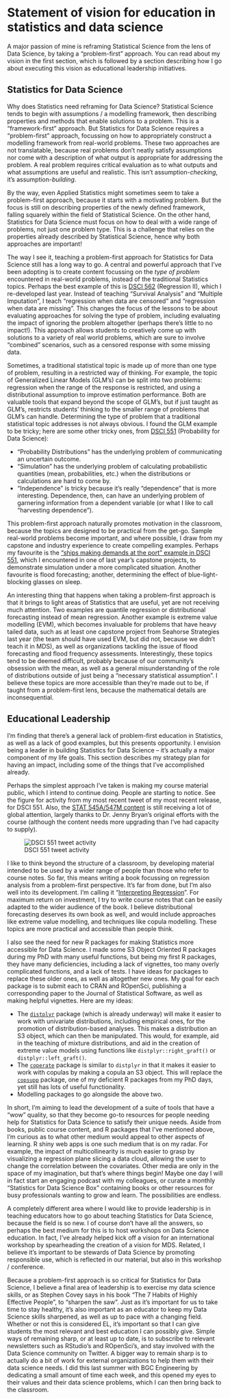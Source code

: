 # Statement of vision for education in statistics and data science

<!-- particularly attractive: Candidates motivated to innovate around the teaching of both core statistical topics (e.g., estimation, hypothesis testing) and more nascent data science topics (e.g., visualization, data wrangling, transparent and reproducible workflows). -->

<!-- Asset: Experience with evidence-based teaching methods, curriculum development, course design, and other initiatives that advance the university’s ability to excel in its teaching and learning mandate.  -->

A major passion of mine is reframing Statistical Science from the lens of Data Science, by taking a "problem-first" approach. You can read about my vision in the first section, which is followed by a section describing how I go about executing this vision as educational leadership initiatives. 

## Statistics for Data Science

<!-- I imagine this section to be about how I think statistics  -->


<!-- This section (perhaps to be renamed or split into multiple) is my vision for Data Science, especially Statistics for Data Science. It's not what I'm doing for EL. -->

Why does Statistics need reframing for Data Science? Statistical Science tends to begin with assumptions / a modelling framework, then describing properties and methods that enable solutions to a problem. This is a "framework-first" approach. But Statistics for Data Science requires a "problem-first" approach, focussing on how to appropriately construct a modelling framework from real-world problems. These two approaches are not translatable, because real problems don't neatly satisfy assumptions nor come with a description of what output is appropriate for addressing the problem. A real problem requires critical evaluation as to what outputs and what assumptions are useful and realistic. This isn't assumption-_checking_, it's assumption-_building_.

By the way, even Applied Statistics might sometimes seem to take a problem-first approach, because it starts with a motivating problem. But the focus is still on describing properties of the newly defined framework, falling squarely within the field of Statistical Science. On the other hand, Statistics for Data Science must focus on how to deal with a wide range of problems, not just one problem type. This is a challenge that relies on the properties already described by Statistical Science, hence why both approaches are important!

The way I see it, teaching a problem-first approach for Statistics for Data Science still has a long way to go. A central and powerful approach that I've been adopting is to create content focussing on the _type of problem_ encountered in real-world problems, instead of the traditional Statistics topics. Perhaps the best example of this is [DSCI 562](https://ubc-mds.github.io/DSCI_562_regr-2/) (Regression II), which I re-developed last year. Instead of teaching "Survival Analysis" and "Multiple Imputation", I teach "regression when data are censored" and "regression when data are missing". This changes the focus of the lessons to be about evaluating approaches for solving the type of problem, including evaluating the impact of ignoring the problem altogether (perhaps there's little to no impact!). This approach allows students to creatively come up with solutions to a variety of real world problems, which are sure to involve "combined" scenarios, such as a censored response with some missing data.

Sometimes, a traditional statistical topic is made up of more than one type of problem, resulting in a restricted way of thinking. For example, the topic of Generalized Linear Models (GLM's) can be split into two problems: regression when the range of the response is restricted, and using a distributional assumption to improve estimation performance. Both are valuable tools that expand beyond the scope of GLM's, but if just taught as GLM's, restricts students' thinking to the smaller range of problems that GLM's can handle. 
Determining the type of problem that a traditional statistical topic addresses is not always obvious. I found the GLM example to be tricky; here are some other tricky ones, from [DSCI 551](https://ubc-mds.github.io/DSCI_551_stat-prob-dsci/lectures/) (Probability for Data Science):

- "Probability Distributions" has the underlying problem of communicating an uncertain outcome.
- "Simulation" has the underlying problem of calculating probabilistic quantities (mean, probabilities, etc.) when the distributions or calculations are hard to come by.
- "Independence" is tricky because it's really "dependence" that is more interesting. Dependence, then, can have an underlying problem of garnering information from a dependent variable (or what I like to call "harvesting dependence").

This problem-first approach naturally promotes motivation in the classroom, because the topics are designed to be practical from the get-go. Sample real-world problems become important, and where possible, I draw from my capstone and industry experience to create compelling examples. Perhaps my favourite is the ["ships making demands at the port" example in DSCI 551](https://ubc-mds.github.io/DSCI_551_stat-prob-dsci/lectures/simulation.html#multi-step-simulations-10-min), which I encountered in one of last year's capstone projects, to demonstrate simulation under a more complicated situation. Another favourite is flood forecasting; another, determining the effect of blue-light-blocking glasses on sleep.

An interesting thing that happens when taking a problem-first approach is that it brings to light areas of Statistics that are useful, yet are not receiving much attention. Two examples are quantile regression or distributional forecasting instead of mean regression. Another example is extreme value modelling (EVM), which becomes invaluable for problems that have heavy tailed data, such as at least one capstone project from Seahorse Strategies last year (the team should have used EVM, but did not, because we didn't teach it in MDS), as well as organizations tackling the issue of flood forecasting and flood frequency assessments. Interestingly, these topics tend to be deemed difficult, probably because of our community's obsession with the mean, as well as a general misunderstanding of the role of distributions outside of just being a "necessary statistical assumption". I believe these topics are more accessible than they're made out to be, if taught from a problem-first lens, because the mathematical details are inconsequential.

## Educational Leadership

<!-- EL = an activity taken at UBC and elsewhere to advance innovation in teaching and learning with impact beyond one’s classroom -->


<!-- Now that I've described my vision for data science, it's now time to describe how I've been (and intend to) make this EL. Provide evidence of goodness where possible. -->

<!-- from Mike: what "educational leadership" (EL) means to you and what EL you might pursue in the future. Vision for long-term career growth towards Prof of Teaching, even if it's tentative. -->

<!-- must provide evidence for promise of educational leadership at UBC and nationally or internationally -->

I'm finding that there's a general lack of problem-first education in Statistics, as well as a lack of good examples, but this presents opportunity. I envision being a leader in building Statistics for Data Science -- it's actually a major component of my life goals. This section describes my strategy plan for having an impact, including some of the things that I've accomplished already.

Perhaps the simplest approach I've taken is making my course material public, which I intend to continue doing. People are starting to notice. See the figure for activity from my most recent tweet of my most recent release, for DSCI 551. Also, the [STAT 545A/547M content](https://stat545guidebook.netlify.com/) is still receiving a lot of global attention, largely thanks to Dr. Jenny Bryan's original efforts with the course (although the content needs more upgrading than I've had capacity to supply).

![DSCI 551 tweet activity](./img/551_tweet.png)

I like to think beyond the structure of a classroom, by developing material intended to be used by a wider range of people than those who refer to course notes. So far, this means writing a book focussing on regression analysis from a problem-first perspective. It's far from done, but I'm also well into its development. I'm calling it "[Interpreting Regression](https://interpreting-regression.netlify.com/)". For maximum return on investment, I try to write course notes that can be easily adapted to the wider audience of the book. I believe distributional forecasting deserves its own book as well, and would include approaches like extreme value modelling, and techniques like copula modelling. These topics are more practical and accessible than people think.

I also see the need for new R packages for making Statistics more accessible for Data Science. I made some S3 Object Oriented R packages during my PhD with many useful functions, but being my first R packages, they have many deficiencies, including a lack of vignettes, too many overly complicated functions, and a lack of tests. I have ideas for packages to replace these older ones, as well as altogether new ones. My goal for each package is to submit each to CRAN and ROpenSci, publishing a corresponding paper to the Journal of Statistical Software, as well as making helpful vignettes. Here are my ideas:

- The [`distplyr`](https://github.com/vincenzocoia/distplyr/) package (which is already underway) will make it easier to work with univariate distributions, including empirical ones, for the promotion of distribution-based analyses. This makes a distribution an S3 object, which can then be manipulated. This would, for example, aid in the teaching of mixture distributions, and aid in the creation of extreme value models using functions like `distplyr::right_graft()` or `distplyr::left_graft()`.
- The [`coperate`](https://github.com/vincenzocoia/coperate/) package is similar to `distplyr` in that it makes it easier to work with copulas by making a copula an S3 object. This will replace the [`copsupp`](https://github.com/vincenzocoia/copsupp/) package, one of my deficient R packages from my PhD days, yet still has lots of useful functionality.
- Modelling packages to go alongside the above two.

In short, I'm aiming to lead the development of a suite of tools that have a "wow" quality, so that they become go-to resources for people needing help for Statistics for Data Science to satisfy their unique needs. Aside from books, public course content, and R packages that I've mentioned above, I'm curious as to what other medium would appeal to other aspects of learning. R shiny web apps is one such medium that is on my radar. For example, the impact of multicollinearity is much easier to grasp by visualizing a regression plane slicing a data cloud, allowing the user to change the correlation between the covariates. Other media are only in the space of my imagination, but that's where things begin! Maybe one day I will in fact start an engaging podcast with my colleagues, or curate a monthly "Statistics for Data Science Box" containing books or other resources for busy professionals wanting to grow and learn. The possibilities are endless.

A completely different area where I would like to provide leadership is in teaching educators how to go about teaching Statistics for Data Science, because the field is so new. I of course don't have all the answers, so perhaps the best medium for this is to host workshops on Data Science education. In fact, I've already helped kick off a vision for an international workshop by spearheading the creation of a vision for MDS. Related, I believe it's important to be stewards of Data Science by promoting responsible use, which is reflected in our material, but also in this workshop / conference.

Because a problem-first approach is so critical for Statistics for Data Science, I believe a final area of leadership is to exercise my data science skills, or as Stephen Covey says in his book "The 7 Habits of Highly Effective People", to "sharpen the saw". Just as it's important for us to take time to stay healthy, it's also important as an educator to keep my Data Science skills sharpened, as well as up to pace with a changing field. Whether or not this is considered EL, it's important so that I can give students the most relevant and best education I can possibly give. Simple ways of remaining sharp, or at least up to date, is to subscribe to relevant newsletters such as RStudio's and ROpenSci's, and stay involved with the Data Science community on Twitter. A bigger way to remain sharp is to actually do a bit of work for external organizations to help them with their data science needs. I did this last summer with BGC Engineering by dedicating a small amount of time each week, and this opened my eyes to their values and their data science problems, which I can then bring back to the classroom.